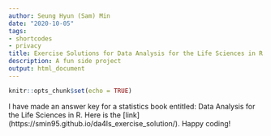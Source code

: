 ```yaml
---
author: Seung Hyun (Sam) Min
date: "2020-10-05"
tags:
- shortcodes
- privacy
title: Exercise Solutions for Data Analysis for the Life Sciences in R 
description: A fun side project
output: html_document
---
```



```r
knitr::opts_chunk$set(echo = TRUE)
```

I have made an answer key for a statistics book entitled: Data Analysis for the Life Sciences in R. Here is the [link] (https://smin95.github.io/da4ls_exercise_solution/). Happy coding!

